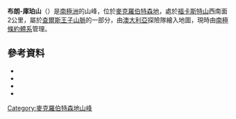 {{Coord|70|42|S|64|12|E|source:GNIS|display=title}}

'''布朗-庫珀山'''（{{lang-en|Mount Brown-Cooper}}）是[[南極洲|南極洲]]的山峰，位於[[麥克羅伯特森地|麥克羅伯特森地]]，處於[[福卡斯特山|福卡斯特山]]西南面2公里，屬於[[查爾斯王子山脈|查爾斯王子山脈]]的一部分，由[[澳大利亞|澳大利亞]]探險隊繪入地圖，現時由[[南極條約體系|南極條約體系]]管理。

==參考資料==
*{{cite gnis | type = antarid | id = 2008| name = Browne-Cooper, Mount | accessdate = 2011-09-21}}
*{{usgs-gazetteer|id=2008|name=Browne-Cooper, Mount}}
*{{cite gnis | type = antarid | id = 2008| name = Browne-Cooper, Mount | accessdate = 2011-09-21}}
*{{usgs-gazetteer|id=2008|name=Browne-Cooper, Mount}}

{{DEFAULTSORT:Mount Brown-Cooper}}
[[Category:麥克羅伯特森地山峰|Category:麥克羅伯特森地山峰]]


{{MacRobertsonLand-geo-stub}}